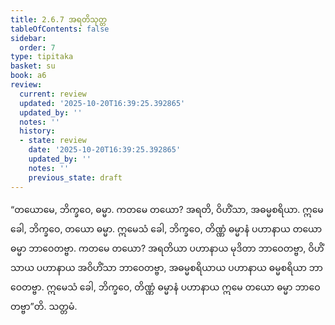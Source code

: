 ```yaml
---
title: 2.6.7 အရတိသုတ္တ
tableOfContents: false
sidebar:
  order: 7
type: tipitaka
basket: su
book: a6
review:
  current: review
  updated: '2025-10-20T16:39:25.392865'
  updated_by: ''
  notes: ''
  history:
  - state: review
    date: '2025-10-20T16:39:25.392865'
    updated_by: ''
    notes: ''
    previous_state: draft
---
```



<DynamicBreadcrumb />


<ReviewStatus review={frontmatter.review} showDetails={true} />

<HypothesisAnnotation frontmatter={frontmatter} />

<Division number="113" book="a6" e="ch" v="16" p="389">

<Paragraph number="754" book="a6">
“တယောမေ, ဘိက္ခဝေ, ဓမ္မာ. ကတမေ တယော? အရတိ, ဝိဟိံသာ, အဓမ္မစရိယာ. ဣမေ ခေါ, ဘိက္ခဝေ, တယော ဓမ္မာ. ဣမေသံ ခေါ, ဘိက္ခဝေ, တိဏ္ဏံ ဓမ္မာနံ ပဟာနာယ တယော ဓမ္မာ ဘာဝေတဗ္ဗာ. ကတမေ တယော? အရတိယာ ပဟာနာယ မုဒိတာ ဘာဝေတဗ္ဗာ, ဝိဟိံသာယ ပဟာနာယ အဝိဟိံသာ ဘာဝေတဗ္ဗာ, အဓမ္မစရိယာယ ပဟာနာယ ဓမ္မစရိယာ ဘာဝေတဗ္ဗာ. ဣမေသံ ခေါ, ဘိက္ခဝေ, တိဏ္ဏံ ဓမ္မာနံ ပဟာနာယ ဣမေ တယော ဓမ္မာ ဘာဝေတဗ္ဗာ”တိ.

</Paragraph>
</Division>

<Paragraph number="755" type="center" book="a6">
သတ္တမံ.
</Paragraph>